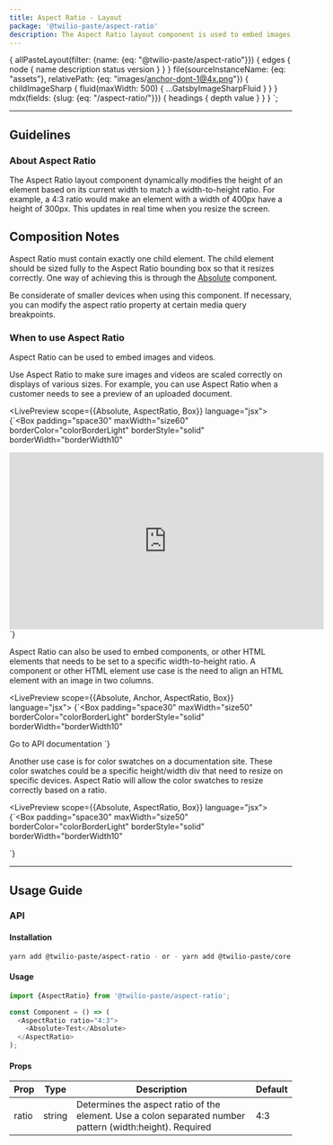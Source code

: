```yaml
---
title: Aspect Ratio - Layout
package: '@twilio-paste/aspect-ratio'
description: The Aspect Ratio layout component is used to embed images, video, media, components, or other HTML elements. It prevents skewing, cropping, etc.
---
```



  {
    allPasteLayout(filter: {name: {eq: "@twilio-paste/aspect-ratio"}}) {
      edges {
        node {
          name
          description
          status
          version
        }
      }
    }
    file(sourceInstanceName: {eq: "assets"}, relativePath: {eq: "images/anchor-dont-1@4x.png"}) {
      childImageSharp {
        fluid(maxWidth: 500) {
          ...GatsbyImageSharpFluid
        }
      }
    }
    mdx(fields: {slug: {eq: "/aspect-ratio/"}}) {
      headings {
        depth
        value
      }
    }
  }
`;

<ComponentHeader
  name="Aspect Ratio"
  categoryRoute={SidebarCategoryRoutes.LAYOUT}
  githubUrl="https://github.com/twilio-labs/paste/tree/master/packages/paste-core/layout/aspect-ratio"
  storybookUrl="https://twilio-labs.github.io/paste/?path=/story/layout-aspect-ratio--default"
  data={props.data.allPasteLayout.edges}
/>

---

<contentwrapper>

<TableOfContents headings={props.data.mdx.headings} />

<content>

## Guidelines

### About Aspect Ratio

The Aspect Ratio layout component dynamically modifies the height of an element based on its
current width to match a width-to-height ratio. For example, a 4:3 ratio would make
an element with a width of 400px have a height of 300px. This updates in real time
when you resize the screen.

## Composition Notes

Aspect Ratio must contain exactly one child element. The child element should be sized
fully to the Aspect Ratio bounding box so that it resizes correctly. One way of achieving
this is through the [Absolute](/layout/absolute) component.

Be considerate of smaller devices when using this component. If necessary, you can
modify the aspect ratio property at certain media query breakpoints.

### When to use Aspect Ratio

Aspect Ratio can be used to embed images and videos.

Use Aspect Ratio to make sure images and videos are scaled correctly on
displays of various sizes. For example, you can use Aspect Ratio when a
customer needs to see a preview of an uploaded document.

<LivePreview scope={{Absolute, AspectRatio, Box}} language="jsx">
  {`<Box
  padding="space30"
  maxWidth="size60"
  borderColor="colorBorderLight"
  borderStyle="solid"
  borderWidth="borderWidth10"
>
  <AspectRatio ratio="16:9">
    <iframe width="560" height="315" src="https://www.youtube-nocookie.com/embed/euJAcVfn0C4" frameborder="0" allow="accelerometer; autoplay; encrypted-media; gyroscope; picture-in-picture" allowfullscreen></iframe>
  </AspectRatio>
</Box>`}
</LivePreview>

Aspect Ratio can also be used to embed components, or other HTML elements that
needs to be set to a specific width-to-height ratio. A component or other HTML
element use case is the need to align an HTML element with an image in two columns.

<LivePreview scope={{Absolute, Anchor, AspectRatio, Box}} language="jsx">
  {`<Box
  padding="space30"
  maxWidth="size50"
  borderColor="colorBorderLight"
  borderStyle="solid"
  borderWidth="borderWidth10"
>
  <AspectRatio ratio="4:3">
    <Absolute style={{display: 'flex', alignItems: 'center', justifyContent: 'center'}}>
      <Anchor href="https://paste.twilio.design">Go to API documentation</Anchor>
    </Absolute>
  </AspectRatio>
</Box>`}
</LivePreview>

Another use case is for color swatches on a documentation site. These color swatches
could be a specific height/width div that need to resize on specific devices.
Aspect Ratio will allow the color swatches to resize correctly based on a ratio.

<LivePreview scope={{Absolute, AspectRatio, Box}} language="jsx">
  {`<Box
  padding="space30"
  maxWidth="size50"
  borderColor="colorBorderLight"
  borderStyle="solid"
  borderWidth="borderWidth10"
>
  <AspectRatio ratio="4:3">
    <Absolute backgroundColor="colorBackgroundBrand" />
  </AspectRatio>
</Box>`}
</LivePreview>

<DoDont>
  <Do title="Do" body="Use for an image or embedded video, and have it resize at a specific ratio." preview={false} />
  <Dont
    title="Don't"
    body="Don’t use with fixed size (width & height) elements, as those will not adhere to the width-to-height ratio."
    preview={false}
  />
</DoDont>

<DoDont>
  <Do title="Do" body="Use to embed a component or other HTML element." preview={false} />
  <Dont
    title="Don't"
    body="Don’t use without any child elements, because this is only a container element."
    preview={false}
  />
</DoDont>

---

## Usage Guide

### API

#### Installation

```bash
yarn add @twilio-paste/aspect-ratio - or - yarn add @twilio-paste/core
```

#### Usage

```js
import {AspectRatio} from '@twilio-paste/aspect-ratio';

const Component = () => (
  <AspectRatio ratio="4:3">
    <Absolute>Test</Absolute>
  </AspectRatio>
);
```

#### Props

| Prop  | Type   | Description                                                                                               | Default |
| ----- | ------ | --------------------------------------------------------------------------------------------------------- | ------- |
| ratio | string | Determines the aspect ratio of the element. Use a colon separated number pattern (width:height). Required | 4:3     |

<Box marginTop="space90">
  <Changelog />
</Box>

</content>

</contentwrapper>
